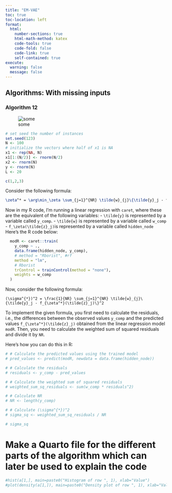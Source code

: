 ---
title: "EM-VAE"
toc: true
toc-location: left
format: 
  html:
    number-sections: true
    html-math-method: katex
    code-tools: true
    code-fold: false
    code-link: true
    self-contained: true
execute: 
  warning: false
  message: false
---

## Algorithms: With missing inputs

### Algorithm 12
![some](assets/algos/algo_12.png)

```{r}
# set seed the number of instances
set.seed(123)
N <- 100
# initialize the vectors where half of x1 is NA
x1 <- rep(NA, N)
x1[1:(N/2)] <- rnorm(N/2)
x2 <- rnorm(N)
y <- rnorm(N)
L <- 20
```

```{r}
c(1,2,3)
```

Consider the following formula:
```latex
\zeta^* = \arg\min_\zeta \sum_{j=1}^{NR} \tilde{w}_{j}\{\tilde{y}_j - f_\zeta(\tilde{z}_j)\}^2
```
Now in my R code, I'm running a linear regression with `caret`, where these are the equivalent of the following variables:
- `\tilde{y}` is represented by a variable called `y_comp`.
- `\tilde{w}` is represented by a variable called `w_comp`
- `f_\zeta(\tilde{z}_j)`is represented by a variable called `hidden_node`
Here's the R code below:
```R
  modR <- caret::train(
    y_comp ~ .,
    data.frame(hidden_node, y_comp),
    # method = "Rborist", #rf
    method = "lm",
    # Rborist
    trControl = trainControl(method = "none"),
    weights = w_comp
  )
```
Now, consider the following formula:
```
(\sigma^{*})^2 = \frac{1}{NR} \sum_{j=1}^{NR} \tilde{w}_{j}\{\tilde{y}_j - f_{\zeta^*}(\tilde{z}_j)\}^2 
```

To implement the given formula, you first need to calculate the residuals, i.e., the differences between the observed values `y_comp` and the predicted values `f_{\zeta^*}(\tilde{z}_j)` obtained from the linear regression model `modR`. Then, you need to calculate the weighted sum of squared residuals and divide it by `NR`.

Here's how you can do this in R:

```{r}
# # Calculate the predicted values using the trained model
# pred_values <- predict(modR, newdata = data.frame(hidden_node))

# # Calculate the residuals
# residuals <- y_comp - pred_values

# # Calculate the weighted sum of squared residuals
# weighted_sum_sq_residuals <- sum(w_comp * residuals^2)

# # Calculate NR
# NR <- length(y_comp)

# # Calculate (\sigma^{*})^2
# sigma_sq <- weighted_sum_sq_residuals / NR

# sigma_sq
```

# Make a Quarto file for the different parts of the algorithm which can later be used to explain the code 

```{r}
#hist(a[1,], main=paste0("Histogram of row ", 1), xlab="Value")
#plot(density(a[1,]), main=paste0("Density plot of row ", 1), xlab="Value", ylab="Density")
```
